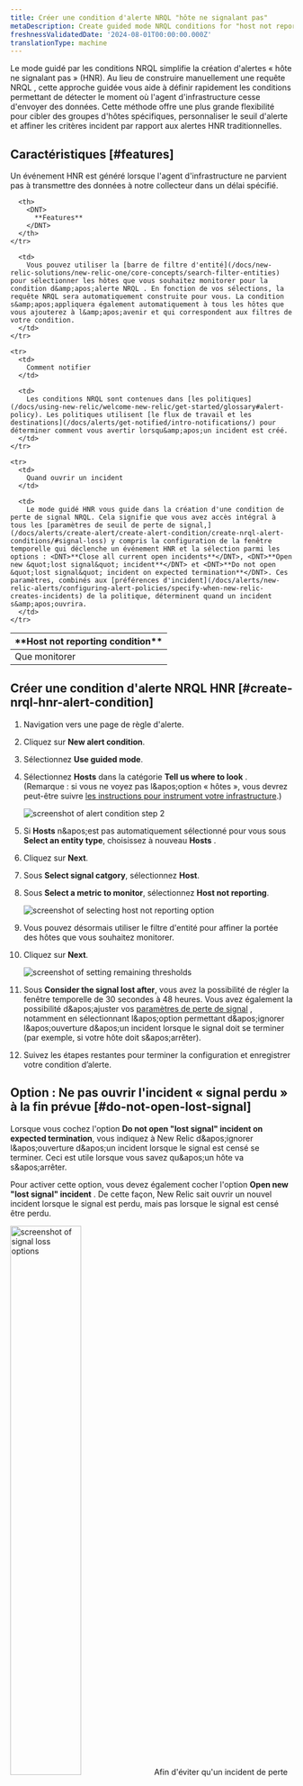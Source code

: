 ```yaml
---
title: Créer une condition d'alerte NRQL "hôte ne signalant pas"
metaDescription: Create guided mode NRQL conditions for "host not reporting" infrastructure errors.
freshnessValidatedDate: '2024-08-01T00:00:00.000Z'
translationType: machine
---
```


Le mode guidé par les conditions NRQL simplifie la création d'alertes « hôte ne signalant pas » (HNR). Au lieu de construire manuellement une requête NRQL , cette approche guidée vous aide à définir rapidement les conditions permettant de détecter le moment où l'agent d'infrastructure cesse d'envoyer des données. Cette méthode offre une plus grande flexibilité pour cibler des groupes d'hôtes spécifiques, personnaliser le seuil d'alerte et affiner les critères incident par rapport aux alertes HNR traditionnelles.

## Caractéristiques [#features]

Un événement HNR est généré lorsque l'agent d'infrastructure ne parvient pas à transmettre des données à notre collecteur dans un délai spécifié.

<table>
  <thead>
    <tr>
      <th style={{ width: "200px" }}>
        <DNT>
          **Host not reporting condition**
        </DNT>
      </th>

      <th>
        <DNT>
          **Features**
        </DNT>
      </th>
    </tr>
  </thead>

  <tbody>
    <tr>
      <td>
        Que monitorer
      </td>

      <td>
        Vous pouvez utiliser la [barre de filtre d'entité](/docs/new-relic-solutions/new-relic-one/core-concepts/search-filter-entities) pour sélectionner les hôtes que vous souhaitez monitorer pour la condition d&amp;apos;alerte NRQL . En fonction de vos sélections, la requête NRQL sera automatiquement construite pour vous. La condition s&amp;apos;appliquera également automatiquement à tous les hôtes que vous ajouterez à l&amp;apos;avenir et qui correspondent aux filtres de votre condition.
      </td>
    </tr>

    <tr>
      <td>
        Comment notifier
      </td>

      <td>
        Les conditions NRQL sont contenues dans [les politiques](/docs/using-new-relic/welcome-new-relic/get-started/glossary#alert-policy). Les politiques utilisent [le flux de travail et les destinations](/docs/alerts/get-notified/intro-notifications/) pour déterminer comment vous avertir lorsqu&amp;apos;un incident est créé.
      </td>
    </tr>

    <tr>
      <td>
        Quand ouvrir un incident
      </td>

      <td>
        Le mode guidé HNR vous guide dans la création d'une condition de perte de signal NRQL. Cela signifie que vous avez accès intégral à tous les [paramètres de seuil de perte de signal,](/docs/alerts/create-alert/create-alert-condition/create-nrql-alert-conditions/#signal-loss) y compris la configuration de la fenêtre temporelle qui déclenche un événement HNR et la sélection parmi les options : <DNT>**Close all current open incidents**</DNT>, <DNT>**Open new &quot;lost signal&quot; incident**</DNT> et <DNT>**Do not open &quot;lost signal&quot; incident on expected termination**</DNT>. Ces paramètres, combinés aux [préférences d'incident](/docs/alerts/new-relic-alerts/configuring-alert-policies/specify-when-new-relic-creates-incidents) de la politique, déterminent quand un incident s&amp;apos;ouvrira.
      </td>
    </tr>
  </tbody>
</table>

## Créer une condition d'alerte NRQL HNR [#create-nrql-hnr-alert-condition]

1. Navigation vers une page de règle d'alerte.

2. Cliquez sur **New alert condition**.

3. Sélectionnez **Use guided mode**.

4. Sélectionnez **Hosts** dans la catégorie **Tell us where to look** . (Remarque : si vous ne voyez pas l&amp;apos;option « hôtes », vous devrez peut-être suivre [les instructions pour instrument votre infrastructure](/docs/infrastructure/host-integrations/installation/new-relic-guided-install-overview/).)

   <img title="creating a condition step 2" alt="screenshot of alert condition step 2" src="/images/alerts_screenshot-crop_tell-us-where-to-look.webp" />

5. Si **Hosts** n&amp;apos;est pas automatiquement sélectionné pour vous sous **Select an entity type**, choisissez à nouveau **Hosts** .

6. Cliquez sur **Next**.

7. Sous **Select signal catgory**, sélectionnez **Host**.

8. Sous **Select a metric to monitor**, sélectionnez **Host not reporting**.

   <img title="host not reporting selection" alt="screenshot of selecting host not reporting option" src="/images/alerts_screenshot-crop_host-not-reporting-selection.webp" />

9. Vous pouvez désormais utiliser le filtre d'entité pour affiner la portée des hôtes que vous souhaitez monitorer.

10. Cliquez sur **Next**.

    <img title="set condition thresholds" alt="screenshot of setting remaining thresholds" src="/images/alerts_screenshot-crop_set-condition-thresholds.webp" />

11. Sous **Consider the signal lost after**, vous avez la possibilité de régler la fenêtre temporelle de 30 secondes à 48 heures. Vous avez également la possibilité d&amp;apos;ajuster vos [paramètres de perte de signal](/docs/alerts/create-alert/create-alert-condition/create-nrql-alert-conditions/#signal-loss) , notamment en sélectionnant l&amp;apos;option permettant d&amp;apos;ignorer l&amp;apos;ouverture d&amp;apos;un incident lorsque le signal doit se terminer (par exemple, si votre hôte doit s&amp;apos;arrêter).

12. Suivez les étapes restantes pour terminer la configuration et enregistrer votre condition d’alerte.

## Option : Ne pas ouvrir l'incident « signal perdu » à la fin prévue [#do-not-open-lost-signal]

Lorsque vous cochez l'option **Do not open &quot;lost signal&quot; incident on expected termination**, vous indiquez à New Relic d&amp;apos;ignorer l&amp;apos;ouverture d&amp;apos;un incident lorsque le signal est censé se terminer. Ceci est utile lorsque vous savez qu&amp;apos;un hôte va s&amp;apos;arrêter.

Pour activer cette option, vous devez également cocher l'option **Open new &quot;lost signal&quot; incident** . De cette façon, New Relic sait ouvrir un nouvel incident lorsque le signal est perdu, mais pas lorsque le signal est censé être perdu.

<img title="signal loss options" alt="screenshot of signal loss options" src="/images/alerts_screenshot-crop_signals-lost-options.webp" width="50%" />

<Callout variant="important">
  Afin d'éviter qu'un incident de perte de signal ne s'ouvre lorsque &quot;Ne pas ouvrir incident &quot;signal perdu&quot; lors de la terminaison prévue&quot;, la tag `termination: expected` doit être ajoutée à l&amp;apos;entité hôte. Cette tag nous indique que le signal devait se terminer. Découvrez comment ajouter la tag [directement à l'entité hôte](/docs/new-relic-solutions/new-relic-one/core-concepts/use-tags-help-organize-find-your-data/#add-tags).
</Callout>